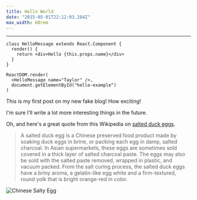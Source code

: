 ```yaml
---
title: Hello World
date: "2015-05-01T22:12:03.284Z"
max_width: 60rem
---
```



<Counter />

---

<JsonTree data={data} />

```jsx{1,4-6}
class HelloMessage extends React.Component {
  render() {
    return <div>Hello {this.props.name}</div>
  }
}

ReactDOM.render(
  <HelloMessage name="Taylor" />,
  document.getElementById("hello-example")
)
```

This is my first post on my new fake blog! How exciting!

I'm sure I'll write a lot more interesting things in the future.

Oh, and here's a great quote from this Wikipedia on
[salted duck eggs](http://en.wikipedia.org/wiki/Salted_duck_egg).

> A salted duck egg is a Chinese preserved food product made by soaking duck
> eggs in brine, or packing each egg in damp, salted charcoal. In Asian
> supermarkets, these eggs are sometimes sold covered in a thick layer of salted
> charcoal paste. The eggs may also be sold with the salted paste removed,
> wrapped in plastic, and vacuum packed. From the salt curing process, the
> salted duck eggs have a briny aroma, a gelatin-like egg white and a
> firm-textured, round yolk that is bright orange-red in color.

![Chinese Salty Egg](./salty_egg.jpg)
